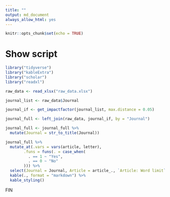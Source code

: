 ```yaml
---
title: ""
output: md_document
always_allow_html: yes
---
```


```r
knitr::opts_chunk$set(echo = TRUE)

```

# Show script


```r
library("tidyverse")
library("kableExtra")
library("scholar")
library("readxl")

raw_data <- read_xlsx("raw_data.xlsx")

journal_list <- raw_data$Journal

journal_if <- get_impactfactor(journal_list, max.distance = 0.05)

journal_full <- left_join(raw_data, journal_if, by = "Journal")

journal_full <- journal_full %>%
  mutate(Journal = str_to_title(Journal))

journal_full %>%
  mutate_at(.vars = vars(article, letter),
        .funs = funs(. = case_when(
          . == 1 ~ "Yes",
          . == 0 ~ "No"
        ))) %>%
  select(Journal = Journal, Article = article_., `Article: Word limit` = article_wordlimit, Letter = letter, `Letter: Word limit` = letter_limit, `Impact factor` = ImpactFactor, Eigenfactor) %>%
  kable(., format = "markdown") %>%
  kable_styling()
```

FIN